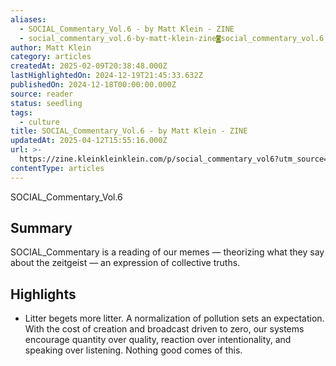 ```yaml
---
aliases:
  - SOCIAL_Commentary_Vol.6 - by Matt Klein - ZINE
  - social_commentary_vol.6-by-matt-klein-zine◙social_commentary_vol.6
author: Matt Klein
category: articles
createdAt: 2025-02-09T20:38:48.000Z
lastHighlightedOn: 2024-12-19T21:45:33.632Z
publishedOn: 2024-12-18T00:00:00.000Z
source: reader
status: seedling
tags:
  - culture
title: SOCIAL_Commentary_Vol.6 - by Matt Klein - ZINE
updatedAt: 2025-04-12T15:55:16.000Z
url: >-
  https://zine.kleinkleinklein.com/p/social_commentary_vol6?utm_source=post-email-title&publication_id=260920&post_id=145169539&utm_campaign=email-post-title&isFreemail=false&r=og9hp&triedRedirect=true&utm_medium=email
contentType: articles
---
```

SOCIAL_Commentary_Vol.6

## Summary

SOCIAL_Commentary is a reading of our memes — theorizing what they say about the zeitgeist — an expression of collective truths.

## Highlights

- Litter begets more litter. A normalization of pollution sets an expectation. With the cost of creation and broadcast driven to zero, our systems encourage quantity over quality, reaction over intentionality, and speaking over listening. Nothing good comes of this.
